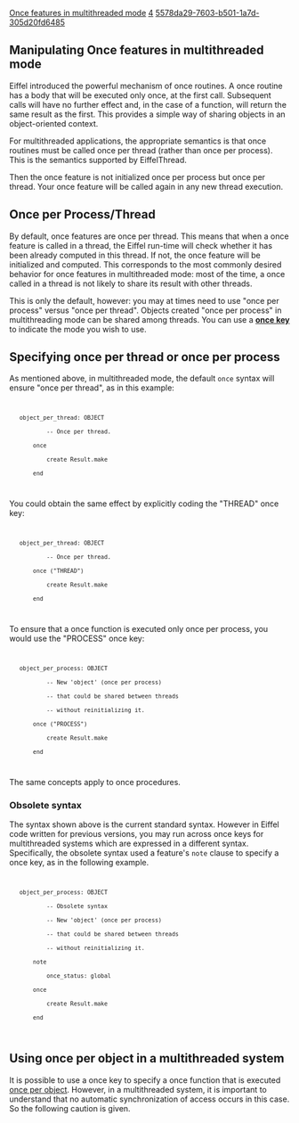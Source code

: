 [[Property:title|Once features in multithreaded mode]]
[[Property:weight|4]]
[[Property:uuid|5578da29-7603-b501-1a7d-305d20fd6485]]
==Manipulating Once features in multithreaded mode==

Eiffel introduced the powerful mechanism of once routines. A once routine has a body that will be executed only once, at the first call. Subsequent calls will have no further effect and, in the case of a function, will return the same result as the first. This provides a simple way of sharing objects in an object-oriented context. 

For multithreaded applications, the appropriate semantics is that once routines must be called once per thread (rather than once per process). This is the semantics supported by EiffelThread. 

Then the once feature is not initialized once per process but once per thread. Your once feature will be called again in any new thread execution. 

==Once per Process/Thread==

By default, once features are once per thread. This means that when a once feature is called in a thread, the Eiffel run-time will check whether it has been already computed in this thread. If not, the once feature will be initialized and computed. This corresponds to the most commonly desired behavior for once features in multithreaded mode: most of the time, a once called in a thread is not likely to share its result with other threads. 

This is only the default, however: you may at times need to use "once per process" versus "once per thread". Objects created "once per process" in multithreading mode can be shared among threads. You can use a [[ET: Once routines and shared objects#Adjusting once semantics with "once keys"|'''once key''']] to indicate the mode you wish to use.

==Specifying once per thread or once per process ==

As mentioned above, in multithreaded mode, the default <code>once</code> syntax will ensure "once per thread", as in this example:

<code>
    object_per_thread: OBJECT
            -- Once per thread.
        once
            create Result.make
        end
</code>

You could obtain the same effect by explicitly coding the "THREAD" once key:

<code>
    object_per_thread: OBJECT
            -- Once per thread.
        once ("THREAD")
            create Result.make
        end
</code>

To ensure that a once function is executed only once per process, you would use the "PROCESS" once key:

<code>
    object_per_process: OBJECT
            -- New 'object' (once per process)
            -- that could be shared between threads
            -- without reinitializing it.
        once ("PROCESS")
            create Result.make
        end

</code>

The same concepts apply to once procedures. 


{{note|Remember the effect of exceptions on the execution of once routines. If an exception occurs during the execution of a once routine, then '''that same exception will be raised again on each subsequent call''' to the once routine.}}

===Obsolete syntax===

The syntax shown above is the current standard syntax. However in Eiffel code written for previous versions, you may run across once keys for multithreaded systems which are expressed in a different syntax. Specifically, the obsolete syntax used a feature's <code>note</code> clause to specify a once key, as in the following example.

<code>
    object_per_process: OBJECT
            -- Obsolete syntax
            -- New 'object' (once per process)
            -- that could be shared between threads
            -- without reinitializing it.
        note
            once_status: global
        once 
            create Result.make
        end
</code>


==Using once per object in a multithreaded system==

It is possible to use a once key to specify a once function that is executed [[ET: Once routines and shared objects#Adjusting once semantics with "once keys"|once per object]]. However, in a multithreaded system, it is important to understand that no automatic synchronization of access occurs in this case. So the following caution is given.


{{caution|You should understand that in a multithreaded system, you must synchronize access to the result of a function executed once per object in the same way that you would synchronize access to class attributes. }}



{{SeeAlso|The Eiffel Tutorial section on [[ET: Once routines and shared objects]] .}}


